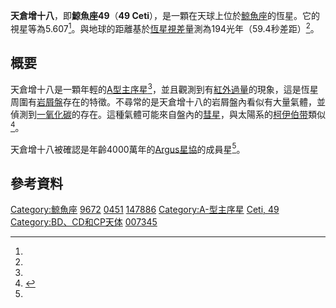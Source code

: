 {{Starbox begin}}
{{Starbox image
 | image=
{{Location mark
|image=Cetus constellation map.svg|alt=|float=center|width=300
|label=|position=right
|mark=Red circle.svg|mark_width=8|mark_link=49 Cet
|x=532|y=562
}}
|caption=天倉增18在天球上的位置（紅圈內）
}}
{{Starbox observe
|epoch=[[J2000|J2000]]
|constell=[[鯨魚座|鯨魚座]] <ref name=SIMBAD>{{cite web
 | url=http://simbad.u-strasbg.fr/simbad/sim-id?Ident=HR+451
 | title=Pulsating variable Star
 | publisher=Centre de Données astronomiques de Strasbourg
 | work=SIMBAD
 | accessdate=2012-07-13
 | archive-date=2019-09-18
 | archive-url=https://web.archive.org/web/20190918001445/http://simbad.u-strasbg.fr/simbad/sim-id?Ident=HR+451
 }}</ref><ref name=DATA>{{cite web
 | url=http://vizier.u-strasbg.fr/viz-bin/VizieR-5?-out.add=.&-source=5050&-corr=PK=HR&-out.max=9999&HR=451
 | title=VizieR Detailed Page
 | accessdate=2012-07-13
 | archive-date=2019-09-23
 | archive-url=https://web.archive.org/web/20190923223750/http://vizier.u-strasbg.fr/viz-bin/VizieR-5?-out.add=.&-source=5050&-corr=PK=HR&-out.max=9999&HR=451
 }}</ref>
| 星官 = [[娄宿|娄宿]] [[天仓|天仓]]
|ra={{RA|01|34|37.77884}}<ref name=HIP>{{cite journal|title=Validation of the new Hipparcos reduction|url=http://www.aanda.org/index.php?option=com_article&access=bibcode&Itemid=129&bibcode=2007A%2526A...474..653VFUL|author=van Leeuwen, F.|display-authors=etal|journal=Astronomy and Astrophysics|volume=474|issue=2|pages=653–664|date=2007|arxiv=0708.1752|bibcode=2007A&A...474..653V|doi=10.1051/0004-6361:20078357|access-date=2018-04-14|archive-date=2016-04-02|archive-url=https://web.archive.org/web/20160402233353/http://www.aanda.org/index.php?option=com_article&access=bibcode&Itemid=129&bibcode=2007A%26A...474..653VFUL|dead-url=no}}</ref>
|dec={{DEC|-15|40|34.8979}}<ref name=HIP/>
|appmag_v=5.607<ref name=TYC2>{{cite journal|title=The Tycho-2 catalogue of the 2.5 million brightest stars|author=Høg, E.|display-authors=etal|date=2000|journal=Astronomy and Astrophysics|volume=355|pages=L27–L30|bibcode=2000A&A...355L..27H}}</ref>
}}
{{Starbox character
|class=A1V<ref name=Roberge>{{cite journal|bibcode=2013ApJ...771...69R|doi=10.1088/0004-637X/771/1/69|arxiv=1305.2894|title=Herschel Observations of Gas and Dust in the Unusual 49 Ceti Debris Disk|journal=The Astrophysical Journal|volume=771|pages=69|year=2013|last1=Roberge|first1=A.|last2=Kamp|first2=I.|last3=Montesinos|first3=B.|last4=Dent|first4=W. R. F.|last5=Meeus|first5=G.|last6=Donaldson|first6=J. K.|last7=Olofsson|first7=J.|last8=Moór|first8=A.|last9=Augereau|first9=J.-C.|last10=Howard|first10=C.|last11=Eiroa|first11=C.|last12=Thi|first12=W.-F.|last13=Ardila|first13=D. R.|last14=Sandell|first14=G.|last15=Woitke|first15=P.}}</ref>
|b-v=+0.07<ref name=Rybka>{{cite journal|last1=Rybka|first1=E.|title=The corrected magnitudes and colours of 278 stars near S.A. 1-139 in the UBV system|journal=Acta Astronomica|volume=19|page=229|year=1969|bibcode=1969AcA....19..229R}}</ref>
|u-b=+0.05<ref name=Rybka/>
}}
{{Starbox astrometry
|radial_v=10.30 ± 0.7<ref>{{cite journal|title=Pulkovo Compilation of Radial Velocities for 35 495 Hipparcos stars in a common system|author=Gontcharov, G. A.|date=2006|journal=Astronomy Letters|volume=32|issue=11|pages=759–771|bibcode=2006AstL...32..759G|doi=10.1134/S1063773706110065|arxiv=1606.08053}}</ref>
|prop_mo_ra=94.84<ref name=HIP/>
|prop_mo_dec=-3.14<ref name=HIP/>
|parallax=16.84
|p_error=0.28
|parallax_footnote=<ref name=HIP/>
}}
{{Starbox detail
|source=<ref name=zorec>{{cite journal|bibcode=2012A&A...537A.120Z|arxiv=1201.2052|title=Rotational velocities of A-type stars. IV. Evolution of rotational velocities|journal=Astronomy & Astrophysics|volume=537|pages=A120|author1=Zorec|first1=J.|last2=Royer|first2=F.|year=2012|doi=10.1051/0004-6361/201117691}}</ref>
|mass=2.02
|temperature=8,790
|radius=
|rotational_velocity=196
|luminosity=19.12
}}
{{Starbox catalog
|names=[[波恩星表|BD]]−16° 265, [[HD星表|HD]] 9672, [[依巴谷星表|HIP]] 7345, [[亮星星表|HR]] 451, [[SAO星表|SAO]] 147886
}}
{{Starbox reference
|Simbad=49+Cet
}}
{{Starbox end}}
'''天倉增十八'''，即'''鯨魚座49'''（'''49 Ceti'''），是一顆在天球上位於[[鯨魚座|鯨魚座]]的恆星。它的視星等為5.607<ref name=TYC2/>。與地球的距離基於[[恆星視差|恆星視差]]量測為194光年（59.4秒差距）<ref name=HIP/>。

== 概要 ==
天倉增十八是一顆年輕的[[A型主序星|A型主序星]]<ref name=Roberge/>，並且觀測到有[[紅外過量|紅外過量]]的現象，這是恆星周圍有[[岩屑盤|岩屑盤]]存在的特徵。不尋常的是天倉增十八的岩屑盤內看似有大量氣體，並偵測到[[一氧化碳|一氧化碳]]的存在。這種氣體可能來自盤內的[[彗星|彗星]]，與太陽系的[[柯伊伯带|柯伊伯带]]類似<ref name=Zuckerman>{{cite journal|bibcode=2012ApJ...758...77Z|doi=10.1088/0004-637X/758/2/77|arxiv=1207.1747|title=A 40 Myr Old Gaseous Circumstellar Disk at 49 Ceti: Massive CO-Rich Comet Clouds at Young A-Type Stars|journal=The Astrophysical Journal|volume=758|issue=2|pages=77|year=2012|last1=Zuckerman|first1=B.|last2=Song|first2=Inseok}}</ref>。

天倉增十八被確認是年齡4000萬年的[[IC_2391|Argus星協]]的成員星<ref name=Zuckerman/>。

== 參考資料 ==
{{reflist}}

{{鯨魚座恒星}}
{{星官|天仓|6|21}}
[[Category:鯨魚座|Category:鯨魚座]]
[[Category:HD和HDE天體|9672]]
[[Category:HR天體|0451]]
[[Category:SAO天體|147886]]
[[Category:A-型主序星|Category:A-型主序星]]
[[Category:佛氏天體|Ceti, 49]]
[[Category:BD、CD和CP天体|Category:BD、CD和CP天体]]
[[Category:HIP天體|007345]]

{{main-star-stub}}